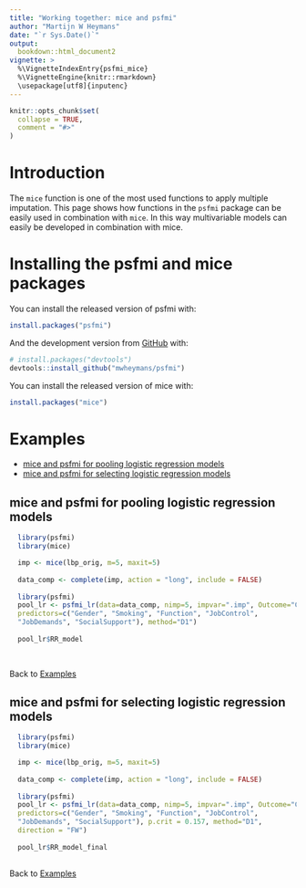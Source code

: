 ```yaml
---
title: "Working together: mice and psfmi"
author: "Martijn W Heymans"
date: "`r Sys.Date()`"
output:
  bookdown::html_document2
vignette: >
  %\VignetteIndexEntry{psfmi_mice}
  %\VignetteEngine{knitr::rmarkdown}
  \usepackage[utf8]{inputenc}
---
```


```r
knitr::opts_chunk$set(
  collapse = TRUE,
  comment = "#>"
)
```

# Introduction

The `mice` function is one of the most used functions to apply 
multiple imputation. This page shows how functions in the `psfmi` 
package can be easily used in combination with `mice`. In this way 
multivariable models can easily be developed in combination with mice.

# Installing the psfmi and mice packages

You can install the released version of psfmi with:

``` r
install.packages("psfmi")
```
And the development version from [GitHub](https://github.com/) with:

``` r
# install.packages("devtools")
devtools::install_github("mwheymans/psfmi")
```
You can install the released version of mice with:

``` r
install.packages("mice")

``` 
# Examples 

+ [mice and psfmi for pooling logistic regression models] 
+ [mice and psfmi for selecting logistic regression models]

## mice and psfmi for pooling logistic regression models

```r

  library(psfmi)
  library(mice)

  imp <- mice(lbp_orig, m=5, maxit=5) 
  
  data_comp <- complete(imp, action = "long", include = FALSE)
  
  library(psfmi)
  pool_lr <- psfmi_lr(data=data_comp, nimp=5, impvar=".imp", Outcome="Chronic",
  predictors=c("Gender", "Smoking", "Function", "JobControl",
  "JobDemands", "SocialSupport"), method="D1")
  
  pool_lr$RR_model
  
 
```

Back to [Examples]

## mice and psfmi for selecting logistic regression models

```r

  library(psfmi)
  library(mice)

  imp <- mice(lbp_orig, m=5, maxit=5) 
  
  data_comp <- complete(imp, action = "long", include = FALSE)
  
  library(psfmi)
  pool_lr <- psfmi_lr(data=data_comp, nimp=5, impvar=".imp", Outcome="Chronic",
  predictors=c("Gender", "Smoking", "Function", "JobControl",
  "JobDemands", "SocialSupport"), p.crit = 0.157, method="D1",
  direction = "FW")
  
  pool_lr$RR_model_final
 
```

Back to [Examples]